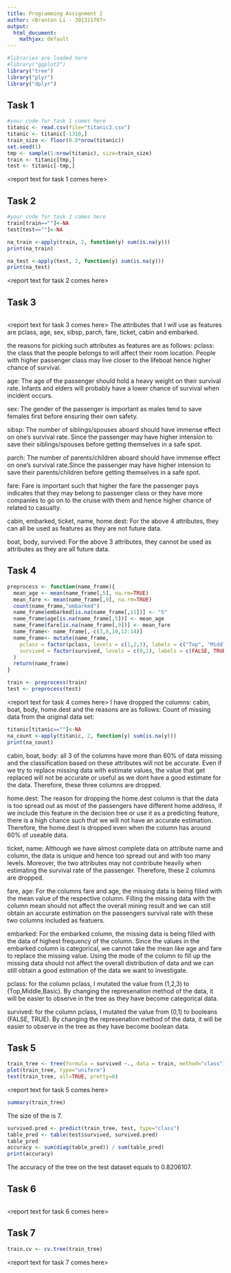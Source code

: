 ```yaml
--- 
title: Programming Assignment 2 
author: <Branton Li - 301311707> 
output: 
  html_document:
    mathjax: default 
--- 
```

```r
#libraries are loaded here
#library("ggplot2")
library("tree")
library("plyr")
library("dplyr")

```

## Task 1 

```r
#your code for task 1 comes here 
titanic <- read.csv(file="titanic3.csv")
titanic <- titanic[-1310,]
train_size <- floor(0.8*nrow(titanic))
set.seed(1)
tmp <- sample(1:nrow(titanic), size=train_size)
train <- titanic[tmp,]
test <- titanic[-tmp,]

``` 
<report text for task 1 comes here> 
  
## Task 2 
```r
#your code for task 2 comes here 
train[train==""]<-NA
test[test==""]<-NA

na_train <-apply(train, 2, function(y) sum(is.na(y)))
print(na_train)

na_test <-apply(test, 2, function(y) sum(is.na(y)))
print(na_test)
``` 
<report text for task 2 comes here> 

## Task 3 
```r

``` 
<report text for task 3 comes here> 
The attributes that I will use as features are pclass, age, sex, sibsp, parch, fare, ticket, cabin and embarked.

the reasons for picking such attributes as features are as follows:
pclass: 
the class that the people belongs to will affect their room location. People with higher passenger class may live closer to the lifeboat hence higher chance of survival.

age:
The age of the passenger should hold a heavy weight on their survival rate. Infants and elders will probably have a lower chance of survival when incident occurs.

sex:
The gender of the passenger is important as males tend to save females first before ensuring their own safety.

sibsp:
The number of siblings/spouses aboard should have immense effect on one's survival rate. Since the passenger may have higher intension to save their siblings/spouses before getting themselves in a safe spot.

parch:
The number of parents/children aboard should have immense effect on one's survival rate.Since the passenger may have higher intension to save their parents/children before getting themselves in a safe spot.

fare:
Fare is important such that higher the fare the passenger pays indicates that they may belong to passenger class or they have more companies to go on to the cruise with them and hence higher chance of related to casualty.

cabin, embarked, ticket, name, home.dest:
For the above 4 attributes, they can all be used as features as they are not future data.

boat, body, survived:
For the above 3 attributes, they cannot be used as attributes as they are all future data.

## Task 4 
```r
preprocess <- function(name_frame){
  mean_age <- mean(name_frame[,5], na.rm=TRUE)
  mean_fare <- mean(name_frame[,9], na.rm=TRUE)
  count(name_frame,"embarked")
  name_frame$embarked[is.na(name_frame[,11])] <- "S"
  name_frame$age[is.na(name_frame[,5])] <- mean_age
  name_frame$fare[is.na(name_frame[,9])] <- mean_fare
  name_frame<- name_frame[,-c(3,8,10,12:14)]
  name_frame<- mutate(name_frame,
    pclass = factor(pclass, levels = c(1,2,3), labels = c("Top", "Middle", "Basic")),
    survived = factor(survived, levels = c(0,1), labels = c(FALSE, TRUE))
  )
  return(name_frame)
}

train <- preprocess(train)
test <- preprocess(test) 

``` 
<report text for task 4 comes here> 
I have dropped the columns: cabin, boat, body, home.dest and the reasons are as follows:
Count of missing data from the original data set:
```r
titanic[titanic==""]<-NA
na_count <-apply(titanic, 2, function(y) sum(is.na(y)))
print(na_count)
``` 
cabin, boat, body:
all 3 of the columns have more than 60% of data missing and the classification based on these attributes will not be accurate. Even if we try to replace missing data with estimate values, the value that get replaced will not be accurate or useful as we dont have a good estimate for the data. Therefore, these three columns are dropped.

home.dest:
The reason for dropping the home.dest column is that the data is too spread out as most of the passengers have different home address, if we include this feature in the decision tree or use it as a predicting feature, there is a high chance such that we will not have an accurate estimation. Therefore, the home.dest is dropped even when the column has around 60% of useable data.

ticket, name:
Although we have almost complete data on attribute name and column, the data is unique and hence too spread out and with too many levels. Moreover, the two attributes may not contribute heavily when estimating the survival rate of the passenger. Therefore, these 2 columns are dropped.

fare, age:
For the columns fare and age, the missing data is being filled with the mean value of the respective column. Filling the missing data with the column mean should not affect the overall mining result and we can still obtain an accurate estimation on the passengers survival rate with these two columns included as featuers.

embarked:
For the embarked column, the missing data is being filled with the data of highest frequency of the column. Since the values in the embarked column is categorical, we cannot take the mean like age and fare to replace the missing value. Using the mode of the column to fill up the missing data should not affect the overall distribution of data and we can still obtain a good estimation of the data we want to investigate.

pclass:
for the column pclass, I mutated the value from (1,2,3) to (Top,Middle,Basic). By changing the represenation method of the data, it will be easier to observe in the tree as they have become categorical data.

survived:
for the column pclass, I mutated the value from (0,1) to booleans (FALSE, TRUE). By changing the represenation method of the data, it will be easier to observe in the tree as they have become boolean data.

## Task 5 
```r
train_tree <- tree(formula = survived ~., data = train, method="class")
plot(train_tree, type="uniform")
text(train_tree, all=TRUE, pretty=0)

``` 
<report text for task 5 comes here> 
```r
summary(train_tree)
``` 
The size of the is 7.
```r
survived.pred <- predict(train_tree, test, type="class")
table_pred <- table(test$survived, survived.pred)
table_pred
accuracy <- sum(diag(table_pred)) / sum(table_pred)
print(accuracy)
``` 
The accuracy of the tree on the test dataset equals to 0.8206107.


## Task 6 
```r

``` 
<report text for task 6 comes here> 

## Task 7 
```r
train.cv <- cv.tree(train_tree)
``` 
<report text for task 7 comes here> 
